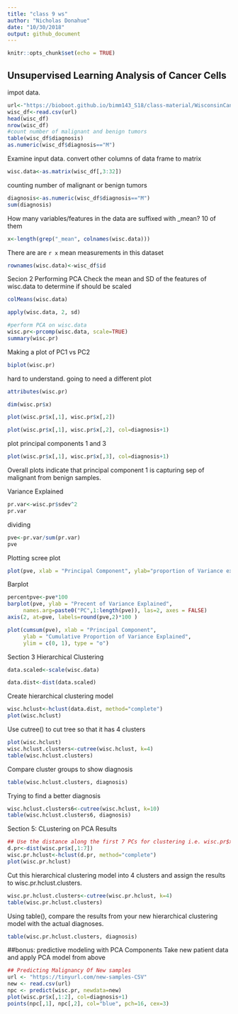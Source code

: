 ```yaml
---
title: "class 9 ws"
author: "Nicholas Donahue"
date: "10/30/2018"
output: github_document
---
```


```r
knitr::opts_chunk$set(echo = TRUE)
```

## Unsupervised Learning Analysis of Cancer Cells
impot data. 
```r
url<-"https://bioboot.github.io/bimm143_S18/class-material/WisconsinCancer.csv"
wisc_df<-read.csv(url)
head(wisc_df)
nrow(wisc_df)
#count number of malignant and benign tumors
table(wisc_df$diagnosis)
as.numeric(wisc_df$diagnosis=="M")
```

Examine input data. convert other columns of data frame to matrix
```r
wisc.data<-as.matrix(wisc_df[,3:32])
```

counting number of malignant or benign tumors
```r
diagnosis<-as.numeric(wisc_df$diagnosis=="M")
sum(diagnosis)

```
How many variables/features in the data are suffixed with _mean? 10 of them
```r
x<-length(grep("_mean", colnames(wisc.data)))

```
There are are `r x` mean measurements in this dataset

```r
rownames(wisc.data)<-wisc_df$id
```
Secion 2
Performing PCA
Check the mean and SD of the features of wisc.data to determine if should be scaled
```r
colMeans(wisc.data)
```

```r
apply(wisc.data, 2, sd)
```

```r
#perform PCA on wisc.data
wisc.pr<-prcomp(wisc.data, scale=TRUE)
summary(wisc.pr)
```
Making a plot of PC1 vs PC2

```r
biplot(wisc.pr)
```
hard to understand. going to need a different plot
```r
attributes(wisc.pr)
```

```r
dim(wisc.pr$x)
```

```r
plot(wisc.pr$x[,1], wisc.pr$x[,2])
```

```r
plot(wisc.pr$x[,1], wisc.pr$x[,2], col=diagnosis+1)

```

plot principal components 1 and 3
```r
plot(wisc.pr$x[,1], wisc.pr$x[,3], col=diagnosis+1)

```
Overall plots indicate that principal component 1 is capturing sep of malignant from benign samples.

Variance Explained

```r
pr.var<-wisc.pr$sdev^2
pr.var
```

 dividing
```r
pve<-pr.var/sum(pr.var)
pve
```

Plotting scree plot
```r
plot(pve, xlab = "Principal Component", ylab="proportion of Variance explained", ylim=c(0, 1), type="o")
```
Barplot
```r
percentpve<-pve*100
barplot(pve, ylab = "Precent of Variance Explained",
     names.arg=paste0("PC",1:length(pve)), las=2, axes = FALSE)
axis(2, at=pve, labels=round(pve,2)*100 )
```

```r
plot(cumsum(pve), xlab = "Principal Component", 
     ylab = "Cumulative Proportion of Variance Explained", 
     ylim = c(0, 1), type = "o")
```

Section 3
Hierarchical Clustering

```r
data.scaled<-scale(wisc.data)

```

```r
data.dist<-dist(data.scaled)
```
Create hierarchical clustering model
```r
wisc.hclust<-hclust(data.dist, method="complete")
plot(wisc.hclust)
```
Use cutree() to cut tree so that it has 4 clusters
```r
plot(wisc.hclust)
wisc.hclust.clusters<-cutree(wisc.hclust, k=4)
table(wisc.hclust.clusters)
```
Compare cluster groups to show diagnosis

```r
table(wisc.hclust.clusters, diagnosis)
```

Trying to find a better diagnosis

```r
wisc.hclust.clusters6<-cutree(wisc.hclust, k=10)
table(wisc.hclust.clusters6, diagnosis)
```

Section 5: CLustering on PCA Results

```r
## Use the distance along the first 7 PCs for clustering i.e. wisc.pr$x[, 1:7]
d.pr<-dist(wisc.pr$x[,1:7])
wisc.pr.hclust<-hclust(d.pr, method="complete")
plot(wisc.pr.hclust)
```
Cut this hierarchical clustering model into 4 clusters and assign the results to wisc.pr.hclust.clusters.
```r
wisc.pr.hclust.clusters<-cutree(wisc.pr.hclust, k=4)
table(wisc.pr.hclust.clusters)
```
Using table(), compare the results from your new hierarchical clustering model with the actual diagnoses.

```r
table(wisc.pr.hclust.clusters, diagnosis)
```

##bonus: predictive modeling with PCA Components
Take new patient data and apply PCA model from above
```r
## Predicting Malignancy Of New samples
url <- "https://tinyurl.com/new-samples-CSV"
new <- read.csv(url)
npc <- predict(wisc.pr, newdata=new)
plot(wisc.pr$x[,1:2], col=diagnosis+1)
points(npc[,1], npc[,2], col="blue", pch=16, cex=3)
```


